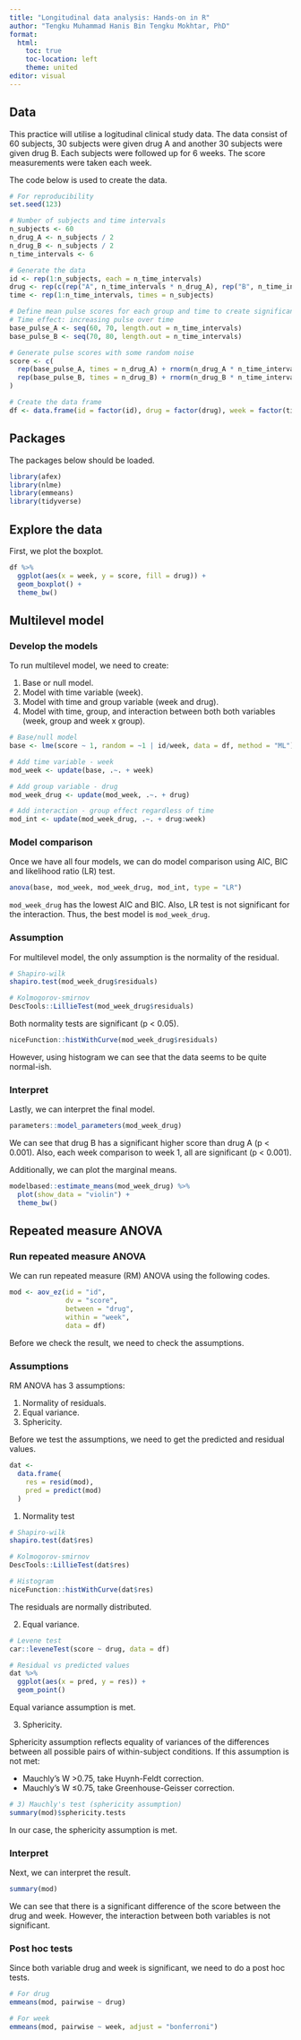 ```yaml
---
title: "Longitudinal data analysis: Hands-on in R"
author: "Tengku Muhammad Hanis Bin Tengku Mokhtar, PhD"
format: 
  html:
    toc: true
    toc-location: left
    theme: united
editor: visual
---
```


## Data

This practice will utilise a logitudinal clinical study data. The data consist of 60 subjects, 30 subjects were given drug A and another 30 subjects were given drug B. Each subjects were followed up for 6 weeks. The score measurements were taken each week.

The code below is used to create the data.

```r
# For reproducibility
set.seed(123)  

# Number of subjects and time intervals
n_subjects <- 60
n_drug_A <- n_subjects / 2
n_drug_B <- n_subjects / 2
n_time_intervals <- 6

# Generate the data
id <- rep(1:n_subjects, each = n_time_intervals)
drug <- rep(c(rep("A", n_time_intervals * n_drug_A), rep("B", n_time_intervals * n_drug_B)))
time <- rep(1:n_time_intervals, times = n_subjects)

# Define mean pulse scores for each group and time to create significant differences
# Time effect: increasing pulse over time
base_pulse_A <- seq(60, 70, length.out = n_time_intervals)
base_pulse_B <- seq(70, 80, length.out = n_time_intervals)

# Generate pulse scores with some random noise
score <- c(
  rep(base_pulse_A, times = n_drug_A) + rnorm(n_drug_A * n_time_intervals, mean = 0, sd = 2),
  rep(base_pulse_B, times = n_drug_B) + rnorm(n_drug_B * n_time_intervals, mean = 0, sd = 2)
)

# Create the data frame
df <- data.frame(id = factor(id), drug = factor(drug), week = factor(time), score = score)
```

## Packages

The packages below should be loaded.

```r
library(afex)
library(nlme)
library(emmeans)
library(tidyverse)
```

## Explore the data

First, we plot the boxplot.

```r
df %>% 
  ggplot(aes(x = week, y = score, fill = drug)) +
  geom_boxplot() +
  theme_bw()
```

## Multilevel model

### Develop the models

To run multilevel model, we need to create:

1.  Base or null model.
2.  Model with time variable (week).
3.  Model with time and group variable (week and drug).
4.  Model with time, group, and interaction between both both variables (week, group and week x group).

```r
# Base/null model
base <- lme(score ~ 1, random = ~1 | id/week, data = df, method = "ML")

# Add time variable - week
mod_week <- update(base, .~. + week) 

# Add group variable - drug
mod_week_drug <- update(mod_week, .~. + drug)

# Add interaction - group effect regardless of time
mod_int <- update(mod_week_drug, .~. + drug:week)
```

### Model comparison

Once we have all four models, we can do model comparison using AIC, BIC and likelihood ratio (LR) test.

```r
anova(base, mod_week, mod_week_drug, mod_int, type = "LR")
```

`mod_week_drug` has the lowest AIC and BIC. Also, LR test is not significant for the interaction. Thus, the best model is `mod_week_drug`.

### Assumption

For multilevel model, the only assumption is the normality of the residual.

```r
# Shapiro-wilk
shapiro.test(mod_week_drug$residuals)

# Kolmogorov-smirnov
DescTools::LillieTest(mod_week_drug$residuals) 
```

Both normality tests are significant (p \< 0.05).

```r
niceFunction::histWithCurve(mod_week_drug$residuals)  
```

However, using histogram we can see that the data seems to be quite normal-ish.

### Interpret

Lastly, we can interpret the final model.

```r
parameters::model_parameters(mod_week_drug)
```

We can see that drug B has a significant higher score than drug A (p \< 0.001). Also, each week comparison to week 1, all are significant (p \< 0.001).

Additionally, we can plot the marginal means.

```r
modelbased::estimate_means(mod_week_drug) %>%
  plot(show_data = "violin") +
  theme_bw()
```

## Repeated measure ANOVA

### Run repeated measure ANOVA

We can run repeated measure (RM) ANOVA using the following codes.

```r
mod <- aov_ez(id = "id", 
              dv = "score",
              between = "drug",
              within = "week",
              data = df)
```

Before we check the result, we need to check the assumptions.

### Assumptions

RM ANOVA has 3 assumptions:

1.  Normality of residuals.
2.  Equal variance.
3.  Sphericity.

Before we test the assumptions, we need to get the predicted and residual values.

```r
dat <- 
  data.frame(
    res = resid(mod),
    pred = predict(mod)
  )
```

1.  Normality test

```r
# Shapiro-wilk
shapiro.test(dat$res)

# Kolmogorov-smirnov
DescTools::LillieTest(dat$res) 

# Histogram
niceFunction::histWithCurve(dat$res)
```

The residuals are normally distributed.

2.  Equal variance.

```r
# Levene test
car::leveneTest(score ~ drug, data = df)

# Residual vs predicted values
dat %>% 
  ggplot(aes(x = pred, y = res)) +
  geom_point()

```

Equal variance assumption is met.

3.  Sphericity.

Sphericity assumption reflects equality of variances of the differences between all possible pairs of within-subject conditions. If this assumption is not met:

-   Mauchly's W \>0.75, take Huynh-Feldt correction.
-   Mauchly's W ≤0.75, take Greenhouse-Geisser correction.

```r

# 3) Mauchly's test (sphericity assumption)
summary(mod)$sphericity.tests
```

In our case, the sphericity assumption is met.

### Interpret

Next, we can interpret the result.

```r
summary(mod)
```

We can see that there is a significant difference of the score between the drug and week. However, the interaction between both variables is not significant.

### Post hoc tests

Since both variable drug and week is significant, we need to do a post hoc tests.

```r
# For drug
emmeans(mod, pairwise ~ drug)

# For week
emmeans(mod, pairwise ~ week, adjust = "bonferroni")
```
